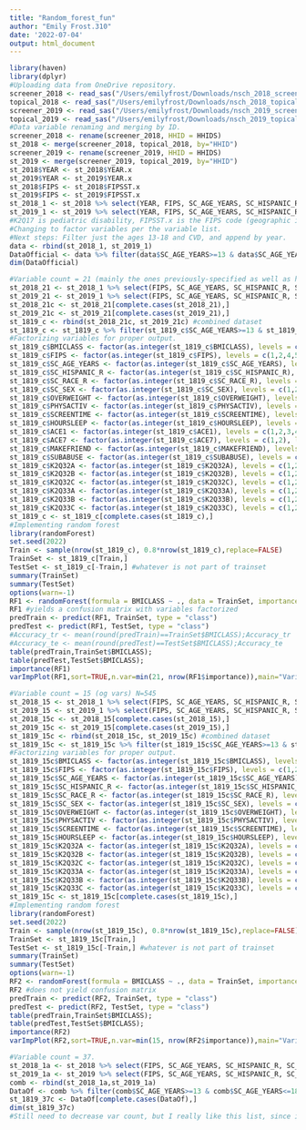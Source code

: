 ```yaml
---
title: "Random_forest_fun"
author: "Emily Frost.310"
date: '2022-07-04'
output: html_document
---
```


``` r
library(haven)
library(dplyr)
#Uploading data from OneDrive repository.
screener_2018 <- read_sas("/Users/emilyfrost/Downloads/nsch_2018_screener_SAS/nsch_2018_screener.sas7bdat")
topical_2018 <- read_sas("/Users/emilyfrost/Downloads/nsch_2018_topical_SAS/nsch_2018_topical.sas7bdat")
screener_2019 <- read_sas("/Users/emilyfrost/Downloads/nsch_2019_screener_SAS/nsch_2019_screener.sas7bdat")
topical_2019 <- read_sas("/Users/emilyfrost/Downloads/nsch_2019_topical_SAS/nsch_2019_topical.sas7bdat")
#Data variable renaming and merging by ID.
screener_2018 <- rename(screener_2018, HHID = HHIDS)
st_2018 <- merge(screener_2018, topical_2018, by="HHID")
screener_2019 <- rename(screener_2019, HHID = HHIDS)
st_2019 <- merge(screener_2019, topical_2019, by="HHID")
st_2018$YEAR <- st_2018$YEAR.x
st_2019$YEAR <- st_2019$YEAR.x
st_2018$FIPS <- st_2018$FIPSST.x
st_2019$FIPS <- st_2019$FIPSST.x
st_2018_1 <- st_2018 %>% select(YEAR, FIPS, SC_AGE_YEARS, SC_HISPANIC_R, SC_RACE_R, SC_SEX, BMICLASS, OVERWEIGHT, PHYSACTIV, SCREENTIME, HOURSLEEP, K2Q32A, K2Q32B, K2Q32C, K2Q33A, K2Q33B, K2Q33C, C_K2Q17,C_K2Q22, TENURE.x, TOTKIDS_R.x, A1_BORN, A1_MARITAL, A1_MENTHEALTH, A1_PHYSHEALTH, ACE1, ACE7, HCABILITY, BIRTHWT, BREATHING, CAVITIES, DENTALSERV3, FAMILY_R, FPL_I1, HIGRADE_TVIS, K10Q11, K10Q12, K10Q40_R, K10Q41_R, K11Q62, K2Q40A, K2Q40C, K2Q41A, K2Q41C, K5Q20_R, K6Q73_R, K7Q30, K7Q38, K8Q31, K9Q41, MAKEFRIEND, METRO_YN.x, S9Q34, SC_K2Q16, SUBABUSE)
st_2019_1 <- st_2019 %>% select(YEAR, FIPS, SC_AGE_YEARS, SC_HISPANIC_R, SC_RACE_R, SC_SEX, BMICLASS, OVERWEIGHT, PHYSACTIV, SCREENTIME, HOURSLEEP, K2Q32A, K2Q32B, K2Q32C, K2Q33A, K2Q33B, K2Q33C, C_K2Q17,C_K2Q22, TENURE.x, TOTKIDS_R.x, A1_BORN, A1_MARITAL, A1_MENTHEALTH, A1_PHYSHEALTH, ACE1, ACE7, HCABILITY, BIRTHWT, BREATHING, CAVITIES, DENTALSERV3, FAMILY_R, FPL_I1, HIGRADE_TVIS, K10Q11, K10Q12, K10Q40_R, K10Q41_R, K11Q62, K2Q40A, K2Q40C, K2Q41A, K2Q41C, K5Q20_R, K6Q73_R, K7Q30, K7Q38, K8Q31, K9Q41, MAKEFRIEND, METRO_YN.x, S9Q34, SC_K2Q16, SUBABUSE)
#K2Q17 is pediatric disability, FIPSST.x is the FIPS code (geographic info), TENURE is how the household is owned, TOTKIDS_R is how many kids in house, A1/2_BORN is foreign-born parents, A1/2_MARITAL is parent marital status, A1/2_MENT/PHYSHEALTH is parent mental/physical health, ACE1 is food/housing insecurity, ACE7 is violence experienced [trauma vars], HCABILITY is health affecting ability, BIRTHWT is low/norm birth weight, BREATHING is breathing difficulties, BULLIED_R is getting bullied (freq), CAVITIES is having cavities, DENTALSERV3 is getting dental care on toothbrushing, FAMILY_R is family dynamic, FPL_I1 is family-poverty ratio, HIGRADE_TVIS is the parental level of education, K10Q11 is neighborhood walking paths, K10Q12 is parks/playgrounds, K10Q40_R is neighborhood safety, K10Q41_R is school safety, K11Q62 is FRLP usage in school by children, K2Q40A/C is asthma/its severity, K2Q41A/C is diabetes/its severity, K5Q20_R is healthcare access, K6Q73_R is behavioral resilience, K7Q30 sports involvement, K7Q38 child employment, K8Q31 is parental perceptions of child rearing, K9Q41 is smoking in house, MAKEFRIEND is child's socializability, METRO_YN is living in a metro area, S9Q33 is receiving WIC, SC_K2Q16 is disability impacting tasks, SUBABUSE is child with substance abuse.
#Changing to factor variables per the variable list.
#Next steps: Filter just the ages 13-18 and CVD, and append by year.
data <- rbind(st_2018_1, st_2019_1)
DataOfficial <- data %>% filter(data$SC_AGE_YEARS>=13 & data$SC_AGE_YEARS<=18)
dim(DataOfficial)
```

``` r
#Variable count = 21 (mainly the ones previously-specified as well as home-life and social and emotional variables.) N=675
st_2018_21 <- st_2018_1 %>% select(FIPS, SC_AGE_YEARS, SC_HISPANIC_R, SC_RACE_R, SC_SEX, BMICLASS, OVERWEIGHT, PHYSACTIV, SCREENTIME, HOURSLEEP, ACE1, ACE7, MAKEFRIEND, SUBABUSE, K2Q32A, K2Q32B, K2Q32C, K2Q33A, K2Q33B, K2Q33C)
st_2019_21 <- st_2019_1 %>% select(FIPS, SC_AGE_YEARS, SC_HISPANIC_R, SC_RACE_R, SC_SEX, BMICLASS, OVERWEIGHT, PHYSACTIV, SCREENTIME, HOURSLEEP, ACE1, ACE7, MAKEFRIEND, SUBABUSE, K2Q32A, K2Q32B, K2Q32C, K2Q33A, K2Q33B, K2Q33C)
st_2018_21c <- st_2018_21[complete.cases(st_2018_21),]
st_2019_21c <- st_2019_21[complete.cases(st_2019_21),]
st_1819_c <- rbind(st_2018_21c, st_2019_21c) #combined dataset
st_1819_c <- st_1819_c %>% filter(st_1819_c$SC_AGE_YEARS>=13 & st_1819_c$SC_AGE_YEARS<=18)
#Factorizing variables for proper output.
st_1819_c$BMICLASS <- factor(as.integer(st_1819_c$BMICLASS), levels = c(1,2,3,4), labels = c("0-5th perc","5-85th perc", "85-95th perc", "95-100th perc"))
st_1819_c$FIPS <- factor(as.integer(st_1819_c$FIPS), levels = c(1,2,4,5,6,8,9,10,11,12,13,15,16,17,18,19,20,21,22,23,24,25,26,27,28,29,30,31,32,33,34,35,36,37,38,39,40,41,42,44,45,46,47,48,49,50,51,53,54,55,56), labels = c("Alabama","Alaska","Arizona","Arkansas","California","Colorado","Connecticut","Delaware","District of Columbia","Florida","Georgia","Hawaii","Idaho","Illinois","Indiana","Iowa","Kansas","Kentucky","Louisiana","Maine","Maryland","Massachusetts","Michigan","Minnesota","Mississippi","Missouri","Montana","Nebraska","Nevada","New Hampshire","New Jersey","New Mexico","New York","North Carolina","North Dakota","Ohio","Oklahoma","Oregon","Pennsylvania","Rhode Island","South Carolina","South Dakota","Tennessee","Texas","Utah","Vermont","Virginia","Washington","West Virginia","Wisconsin","Wyoming"))
st_1819_c$SC_AGE_YEARS <- factor(as.integer(st_1819_c$SC_AGE_YEARS), levels = c(13,14,15,16,17,18))
st_1819_c$SC_HISPANIC_R <- factor(as.integer(st_1819_c$SC_HISPANIC_R), levels = c(1,2), labels = c("Hispanic/Latino Origin","Not Hispanic/Latino"))
st_1819_c$SC_RACE_R <- factor(as.integer(st_1819_c$SC_RACE_R), levels = c(1,2,3,4,5,7), labels = c("White","Black or African American","American Indian or Alaska Native","Asian","Native Hawaiian or Pacific Islander","Two or More Races"))
st_1819_c$SC_SEX <- factor(as.integer(st_1819_c$SC_SEX), levels = c(1,2), labels = c("Male","Female"))
st_1819_c$OVERWEIGHT <- factor(as.integer(st_1819_c$OVERWEIGHT), levels = c(1,2), labels = c("Yes","No"))
st_1819_c$PHYSACTIV <- factor(as.integer(st_1819_c$PHYSACTIV), levels = c(1,2,3,4), labels = c("0 days","1-3 days","4-6 days","Every day"))
st_1819_c$SCREENTIME <- factor(as.integer(st_1819_c$SCREENTIME), levels = c(1,2,3,4,5), labels = c("<1 hour","1 hour","2 hours","3 hours",">4 hours"))
st_1819_c$HOURSLEEP <- factor(as.integer(st_1819_c$HOURSLEEP), levels = c(1,2,3,4,5,6,7), labels = c("<6 hours","6 hours","7 hours","8 hours","9 hours","10 hours",">11 hours"))
st_1819_c$ACE1 <- factor(as.integer(st_1819_c$ACE1), levels = c(1,2,3,4), labels = c("Never","Rarely","Somewhat Often","Very Often"))
st_1819_c$ACE7 <- factor(as.integer(st_1819_c$ACE7), levels = c(1,2), labels = c("Victim of Violence","Not Victim of Violence"))
st_1819_c$MAKEFRIEND <- factor(as.integer(st_1819_c$MAKEFRIEND), levels = c(1,2,3), labels = c("No difficulty","Some difficulty","A lot of difficulty"))
st_1819_c$SUBABUSE <- factor(as.integer(st_1819_c$SUBABUSE), levels = c(1,2), labels = c("Substance Use Disorder","No Substance Abuse"))
st_1819_c$K2Q32A <- factor(as.integer(st_1819_c$K2Q32A), levels = c(1,2), labels = c("Depression","No Depression"))
st_1819_c$K2Q32B <- factor(as.integer(st_1819_c$K2Q32B), levels = c(1,2), labels = c("Depression Currently","No Depression Currently"))
st_1819_c$K2Q32C <- factor(as.integer(st_1819_c$K2Q32C), levels = c(1,2,3), labels = c("Mild","Moderate","Severe"))
st_1819_c$K2Q33A <- factor(as.integer(st_1819_c$K2Q33A), levels = c(1,2), labels = c("Anxiety","No Anxiety"))
st_1819_c$K2Q33B <- factor(as.integer(st_1819_c$K2Q33B), levels = c(1,2), labels = c("Anxiety Currently","No Anxiety Currently"))
st_1819_c$K2Q33C <- factor(as.integer(st_1819_c$K2Q33C), levels = c(1,2,3), labels = c("Mild","Moderate","Severe"))
st_1819_c <- st_1819_c[complete.cases(st_1819_c),]
#Implementing random forest
library(randomForest)
set.seed(2022)
Train <- sample(nrow(st_1819_c), 0.8*nrow(st_1819_c),replace=FALSE)
TrainSet <- st_1819_c[Train,]
TestSet <- st_1819_c[-Train,] #whatever is not part of trainset
summary(TrainSet)
summary(TestSet)
options(warn=-1)
RF1 <- randomForest(formula = BMICLASS ~ ., data = TrainSet, importance=TRUE)
RF1 #yields a confusion matrix with variables factorized
predTrain <- predict(RF1, TrainSet, type = "class")
predTest <- predict(RF1, TestSet, type = "class")
#Accuracy_tr <- mean(round(predTrain)==TrainSet$BMICLASS);Accuracy_tr
#Accuracy_te <- mean(round(predTest)==TestSet$BMICLASS);Accuracy_te
table(predTrain,TrainSet$BMICLASS);
table(predTest,TestSet$BMICLASS);
importance(RF1)
varImpPlot(RF1,sort=TRUE,n.var=min(21, nrow(RF1$importance)),main="Variable Importance Plot for Obesity Predictions with Psychoecological Variables")
```

```r
#Variable count = 15 (og vars) N=545
st_2018_15 <- st_2018_1 %>% select(FIPS, SC_AGE_YEARS, SC_HISPANIC_R, SC_RACE_R, SC_SEX, BMICLASS, OVERWEIGHT, PHYSACTIV, SCREENTIME, HOURSLEEP, K2Q32A, K2Q32B, K2Q32C, K2Q33A, K2Q33B, K2Q33C)
st_2019_15 <- st_2019_1 %>% select(FIPS, SC_AGE_YEARS, SC_HISPANIC_R, SC_RACE_R, SC_SEX, BMICLASS, OVERWEIGHT, PHYSACTIV, SCREENTIME, HOURSLEEP, K2Q32A, K2Q32B, K2Q32C, K2Q33A, K2Q33B, K2Q33C)
st_2018_15c <- st_2018_15[complete.cases(st_2018_15),]
st_2019_15c <- st_2019_15[complete.cases(st_2019_15),]
st_1819_15c <- rbind(st_2018_15c, st_2019_15c) #combined dataset
st_1819_15c <- st_1819_15c %>% filter(st_1819_15c$SC_AGE_YEARS>=13 & st_1819_15c$SC_AGE_YEARS<=18)
#Factorizing variables for proper output.
st_1819_15c$BMICLASS <- factor(as.integer(st_1819_15c$BMICLASS), levels = c(1,2,3,4), labels = c("0-5th perc","5-85th perc", "85-95th perc", "95-100th perc"))
st_1819_15c$FIPS <- factor(as.integer(st_1819_15c$FIPS), levels = c(1,2,4,5,6,8,9,10,11,12,13,15,16,17,18,19,20,21,22,23,24,25,26,27,28,29,30,31,32,33,34,35,36,37,38,39,40,41,42,44,45,46,47,48,49,50,51,53,54,55,56), labels = c("Alabama","Alaska","Arizona","Arkansas","California","Colorado","Connecticut","Delaware","District of Columbia","Florida","Georgia","Hawaii","Idaho","Illinois","Indiana","Iowa","Kansas","Kentucky","Louisiana","Maine","Maryland","Massachusetts","Michigan","Minnesota","Mississippi","Missouri","Montana","Nebraska","Nevada","New Hampshire","New Jersey","New Mexico","New York","North Carolina","North Dakota","Ohio","Oklahoma","Oregon","Pennsylvania","Rhode Island","South Carolina","South Dakota","Tennessee","Texas","Utah","Vermont","Virginia","Washington","West Virginia","Wisconsin","Wyoming"))
st_1819_15c$SC_AGE_YEARS <- factor(as.integer(st_1819_15c$SC_AGE_YEARS), levels = c(13,14,15,16,17,18))
st_1819_15c$SC_HISPANIC_R <- factor(as.integer(st_1819_15c$SC_HISPANIC_R), levels = c(1,2), labels = c("Hispanic/Latino Origin","Not Hispanic/Latino"))
st_1819_15c$SC_RACE_R <- factor(as.integer(st_1819_15c$SC_RACE_R), levels = c(1,2,3,4,5,7), labels = c("White","Black or African American","American Indian or Alaska Native","Asian","Native Hawaiian or Pacific Islander","Two or More Races"))
st_1819_15c$SC_SEX <- factor(as.integer(st_1819_15c$SC_SEX), levels = c(1,2), labels = c("Male","Female"))
st_1819_15c$OVERWEIGHT <- factor(as.integer(st_1819_15c$OVERWEIGHT), levels = c(1,2), labels = c("Yes","No"))
st_1819_15c$PHYSACTIV <- factor(as.integer(st_1819_15c$PHYSACTIV), levels = c(1,2,3,4), labels = c("0 days","1-3 days","4-6 days","Every day"))
st_1819_15c$SCREENTIME <- factor(as.integer(st_1819_15c$SCREENTIME), levels = c(1,2,3,4,5), labels = c("<1 hour","1 hour","2 hours","3 hours",">4 hours"))
st_1819_15c$HOURSLEEP <- factor(as.integer(st_1819_15c$HOURSLEEP), levels = c(1,2,3,4,5,6,7), labels = c("<6 hours","6 hours","7 hours","8 hours","9 hours","10 hours",">11 hours"))
st_1819_15c$K2Q32A <- factor(as.integer(st_1819_15c$K2Q32A), levels = c(1,2), labels = c("Depression","No Depression"))
st_1819_15c$K2Q32B <- factor(as.integer(st_1819_15c$K2Q32B), levels = c(1,2), labels = c("Depression Currently","No Depression Currently"))
st_1819_15c$K2Q32C <- factor(as.integer(st_1819_15c$K2Q32C), levels = c(1,2,3), labels = c("Mild","Moderate","Severe"))
st_1819_15c$K2Q33A <- factor(as.integer(st_1819_15c$K2Q33A), levels = c(1,2), labels = c("Anxiety","No Anxiety"))
st_1819_15c$K2Q33B <- factor(as.integer(st_1819_15c$K2Q33B), levels = c(1,2), labels = c("Anxiety Currently","No Anxiety Currently"))
st_1819_15c$K2Q33C <- factor(as.integer(st_1819_15c$K2Q33C), levels = c(1,2,3), labels = c("Mild","Moderate","Severe"))
st_1819_15c <- st_1819_15c[complete.cases(st_1819_15c),]
#Implementing random forest
library(randomForest)
set.seed(2022)
Train <- sample(nrow(st_1819_15c), 0.8*nrow(st_1819_15c),replace=FALSE)
TrainSet <- st_1819_15c[Train,]
TestSet <- st_1819_15c[-Train,] #whatever is not part of trainset
summary(TrainSet)
summary(TestSet)
options(warn=-1)
RF2 <- randomForest(formula = BMICLASS ~ ., data = TrainSet, importance=TRUE)
RF2 #does not yield confusion matrix
predTrain <- predict(RF2, TrainSet, type = "class")
predTest <- predict(RF2, TestSet, type = "class")
table(predTrain,TrainSet$BMICLASS);
table(predTest,TestSet$BMICLASS);
importance(RF2)
varImpPlot(RF2,sort=TRUE,n.var=min(15, nrow(RF2$importance)),main="Variable Importance Plot for Obesity Predictions with Psychoecological Variables")
```

```r
#Variable count = 37. 
st_2018_1a <- st_2018 %>% select(FIPS, SC_AGE_YEARS, SC_HISPANIC_R, SC_RACE_R, SC_SEX, BMICLASS, OVERWEIGHT, PHYSACTIV, SCREENTIME, HOURSLEEP, K2Q32A, K2Q32B, K2Q32C, K2Q33A, K2Q33B, K2Q33C, C_K2Q22, TENURE.x, TOTKIDS_R.x, A1_MARITAL, A1_MENTHEALTH, A1_PHYSHEALTH, ACE1, ACE7, FPL_I1, HIGRADE_TVIS, K10Q11, K10Q12, K10Q40_R, K10Q41_R, K11Q62, K6Q73_R, K7Q30, MAKEFRIEND, SUBABUSE)
st_2019_1a <- st_2019 %>% select(FIPS, SC_AGE_YEARS, SC_HISPANIC_R, SC_RACE_R, SC_SEX, BMICLASS, OVERWEIGHT, PHYSACTIV, SCREENTIME, HOURSLEEP, K2Q32A, K2Q32B, K2Q32C, K2Q33A, K2Q33B, K2Q33C, C_K2Q22, TENURE.x, TOTKIDS_R.x, A1_MARITAL, A1_MENTHEALTH, A1_PHYSHEALTH, ACE1, ACE7, FPL_I1, HIGRADE_TVIS, K10Q11, K10Q12, K10Q40_R, K10Q41_R, K11Q62, K6Q73_R, K7Q30, MAKEFRIEND, SUBABUSE)
comb <- rbind(st_2018_1a,st_2019_1a)
DataOf <- comb %>% filter(comb$SC_AGE_YEARS>=13 & comb$SC_AGE_YEARS<=18)
st_1819_37c <- DataOf[complete.cases(DataOf),]
dim(st_1819_37c)
#Still need to decrease var count, but I really like this list, since it yields zero entries upon filtering NA values.

```



